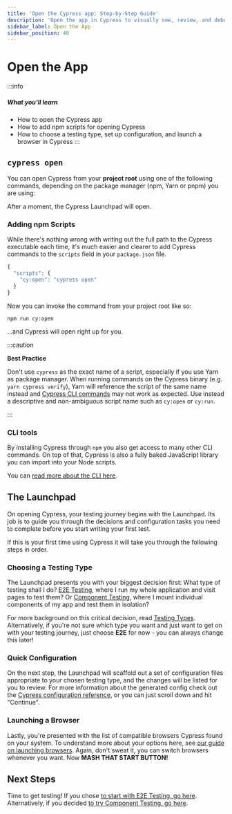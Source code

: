 ```yaml
---
title: 'Open the Cypress app: Step-by-Step Guide'
description: 'Open the app in Cypress to visually see, review, and debug end-to-end and component tests.'
sidebar_label: Open the App
sidebar_position: 40
---
```


# Open the App

:::info

##### <Icon name="question-circle" color="#42a1c0" /> What you'll learn

- How to open the Cypress app
- How to add npm scripts for opening Cypress
- How to choose a testing type, set up configuration, and launch a browser in Cypress
  :::

## `cypress open`

You can open Cypress from your **project root** using one of the following commands,
depending on the package manager (npm, Yarn or pnpm) you are using:

<CypressOpenCommands />

After a moment, the Cypress Launchpad will open.

### Adding npm Scripts

While there's nothing wrong with writing out the full path to the Cypress
executable each time, it's much easier and clearer to add Cypress commands to
the `scripts` field in your `package.json` file.

```javascript
{
  "scripts": {
    "cy:open": "cypress open"
  }
}
```

Now you can invoke the command from your project root like so:

```shell
npm run cy:open
```

...and Cypress will open right up for you.

:::caution

<strong>Best Practice</strong>

Don't use `cypress` as the exact name of a script, especially if you use Yarn as package manager.
When running commands on the Cypress binary (e.g. `yarn cypress verify`), Yarn will reference the
script of the same name instead and [Cypress CLI commands](/app/references/command-line) may not work as expected.
Use instead a descriptive and non-ambiguous script name such as `cy:open` or `cy:run`.

:::

### CLI tools

By installing Cypress through `npm` you also get access to many other CLI
commands. On top of that, Cypress is also a fully baked JavaScript library you
can import into your Node scripts.

You can [read more about the CLI here](/app/references/command-line).

## The Launchpad

<DocsImage
  src="/img/app/core-concepts/open-mode/the-launchpad.png"
  alt="The Launchpad window"
/>

On opening Cypress, your testing journey begins with the Launchpad. Its job is
to guide you through the decisions and configuration tasks you need to complete
before you start writing your first test.

If this is your first time using Cypress it will take you through the following
steps in order.

### Choosing a Testing Type

<DocsImage
  src="/img/app/get-started/open-the-app/choose-testing-type.png"
  alt="The Launchpad test type selector"
/>

The Launchpad presents you with your biggest decision first: What type of
testing shall I do?
[E2E Testing](/app/core-concepts/testing-types#What-is-E2E-Testing), where I
run my whole application and visit pages to test them? Or
[Component Testing](/app/core-concepts/testing-types#What-is-Component-Testing),
where I mount individual components of my app and test them in isolation?

For more background on this critical decision, read
[Testing Types](/app/core-concepts/testing-types). Alternatively, if you're
not sure which type you want and just want to get on with your testing journey,
just choose **E2E** for now - you can always change this later!

### Quick Configuration

<DocsImage
  src="/img/app/get-started/open-the-app/scaffolded-files.png"
  alt="The Launchpad scaffolded files list"
/>

On the next step, the Launchpad will scaffold out a set of configuration files
appropriate to your chosen testing type, and the changes will be listed for you
to review. For more information about the generated config check out the
[Cypress configuration reference](/app/references/configuration), or you can
just scroll down and hit "Continue".

### Launching a Browser

<DocsImage
  src="/img/app/get-started/open-the-app/select-browser.png"
  alt="The Launchpad browser selector"
/>

Lastly, you're presented with the list of compatible browsers Cypress found on
your system. To understand more about your options here, see
[our guide on launching browsers](/app/references/launching-browsers). Again,
don't sweat it, you can switch browsers whenever you want. Now **MASH THAT
START BUTTON!**

## Next Steps

Time to get testing! If you chose
[to start with E2E Testing, go here](/app/end-to-end-testing/writing-your-first-end-to-end-test).
Alternatively, if you decided
[to try Component Testing, go here](/app/component-testing/get-started).
